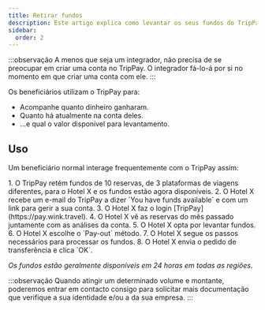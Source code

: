 ```yaml
---
title: Retirar fundos
description: Este artigo explica como levantar os seus fundos do TripPay.
sidebar:
  order: 2
---
```


:::observação
A menos que seja um integrador, não precisa de se preocupar em criar uma conta no TripPay. O integrador fá-lo-á por si no momento em que criar uma conta com ele.
:::

Os beneficiários utilizam o TripPay para:

* Acompanhe quanto dinheiro ganharam.
* Quanto há atualmente na conta deles.
* ...e qual o valor disponível para levantamento.

## Uso

Um beneficiário normal interage frequentemente com o TripPay assim:

<Steps>
  1. O TripPay retém fundos de 10 reservas, de 3 plataformas de viagens diferentes, para o Hotel X e os fundos estão agora disponíveis.
  2. O Hotel X recebe um e-mail do TripPay a dizer `You have funds available` e com um link para gerir a sua conta.
  3. O Hotel X faz o login [TripPay](https://pay.wink.travel).
  4. O Hotel X vê as reservas do mês passado juntamente com as análises da conta.
  5. O Hotel X opta por levantar fundos.
  6. O Hotel X escolhe o `Pay-out` método.
  7. O Hotel X segue os passos necessários para processar os fundos.
  8. O Hotel X envia o pedido de transferência e clica `OK`.
</Steps>


*Os fundos estão geralmente disponíveis em 24 horas em todas as regiões.*

:::observação
Quando atingir um determinado volume e montante, poderemos entrar em contacto consigo para solicitar mais documentação que verifique a sua identidade e/ou a da sua empresa.
:::

